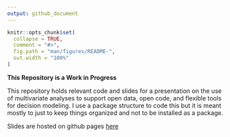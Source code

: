 ```yaml
---
output: github_document
---
```


<!-- README.md is generated from README.Rmd. Please edit that file -->

```r
knitr::opts_chunk$set(
  collapse = TRUE,
  comment = "#>",
  fig.path = "man/figures/README-",
  out.width = "100%"
)
```

**This Repository is a Work in Progress**

This repository holds relevant code and slides for a presentation on the use of
multivariate analyses to support open data, open code, and flexible tools for
decision modeling. I use a package structure to code this but it is meant mostly
to just to keep things organized and not to be installed as a package.

Slides are hosted on github pages [here](https://timdisher.github.io/neoDecision/inst/slides/improving-neo-decisions)